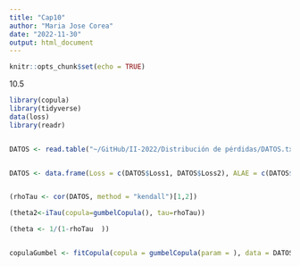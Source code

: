 ```yaml
---
title: "Cap10"
author: "Maria Jose Corea"
date: "2022-11-30"
output: html_document
---
```


```r
knitr::opts_chunk$set(echo = TRUE)
```
10.5



```r
library(copula)
library(tidyverse)
data(loss)
library(readr)


DATOS <- read.table("~/GitHub/II-2022/Distribución de pérdidas/DATOS.txt", dec=",", quote="\"")


DATOS <- data.frame(Loss = c(DATOS$Loss1, DATOS$Loss2), ALAE = c(DATOS$ALAE1, DATOS$ALAE2))


(rhoTau <- cor(DATOS, method = "kendall")[1,2])

(theta2<-iTau(copula=gumbelCopula(), tau=rhoTau))

(theta <- 1/(1-rhoTau  ))


copulaGumbel <- fitCopula(copula = gumbelCopula(param = ), data = DATOS)
```






